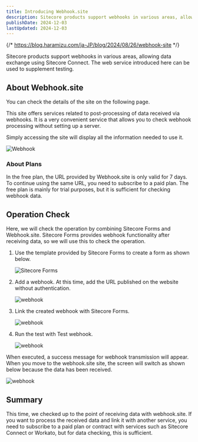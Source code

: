 ```yaml
---
title: Introducing Webhook.site
description: Sitecore products support webhooks in various areas, allowing data exchange using Sitecore Connect. The web service introduced here can be used to supplement testing.
publishDate: 2024-12-03
lastUpdated: 2024-12-03
---
```



{/* https://blog.haramizu.com/ja-JP/blog/2024/08/26/webhook-site */}

Sitecore products support webhooks in various areas, allowing data exchange using Sitecore Connect. The web service introduced here can be used to supplement testing.

## About Webhook.site

You can check the details of the site on the following page.

<LinkCard title="About Webhook.site" href="https://docs.webhook.site/index.html" target="_blank" />

This site offers services related to post-processing of data received via webhooks. It is a very convenient service that allows you to check webhook processing without setting up a server.

Simply accessing the site will display all the information needed to use it.

![Webhook](../../../../assets/tools/webhook01.png)

### About Plans

In the free plan, the URL provided by Webhook.site is only valid for 7 days. To continue using the same URL, you need to subscribe to a paid plan. The free plan is mainly for trial purposes, but it is sufficient for checking webhook data.

## Operation Check

Here, we will check the operation by combining Sitecore Forms and Webhook.site. Sitecore Forms provides webhook functionality after receiving data, so we will use this to check the operation.

<Steps>

1. Use the template provided by Sitecore Forms to create a form as shown below.

   ![Sitecore Forms](../../../../assets/tools/webhook02.png)

2. Add a webhook. At this time, add the URL published on the website without authentication.

   ![webhook](../../../../assets/tools/webhook03.png)

3. Link the created webhook with Sitecore Forms.

   ![webhook](../../../../assets/tools/webhook04.png)

4. Run the test with Test webhook.

   ![webhook](../../../../assets/tools/webhook05.png)

</Steps>

When executed, a success message for webhook transmission will appear. When you move to the webhook.site site, the screen will switch as shown below because the data has been received.

![webhook](../../../../assets/tools/webhook06.png)

## Summary

This time, we checked up to the point of receiving data with webhook.site. If you want to process the received data and link it with another service, you need to subscribe to a paid plan or contract with services such as Sitecore Connect or Workato, but for data checking, this is sufficient.

